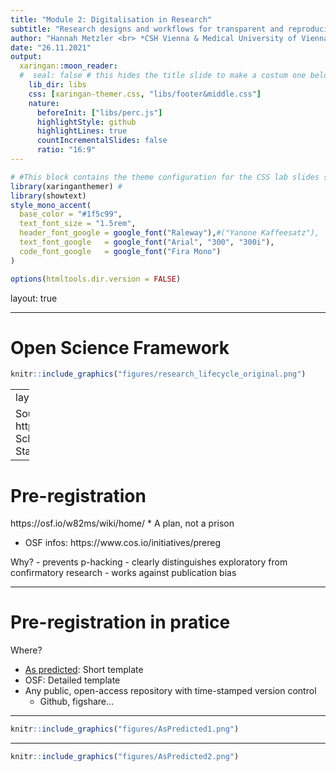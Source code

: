 ```yaml
---
title: "Module 2: Digitalisation in Research" 
subtitle: "Research designs and workflows for transparent and reproducible results "
author: "Hannah Metzler <br> *CSH Vienna & Medical University of Vienna*"
date: "26.11.2021"
output:
  xaringan::moon_reader:
  #  seal: false # this hides the title slide to make a costum one below
    lib_dir: libs 
    css: [xaringan-themer.css, "libs/footer&middle.css"]
    nature:
      beforeInit: ["libs/perc.js"]
      highlightStyle: github
      highlightLines: true
      countIncrementalSlides: false
      ratio: "16:9"
---
```


```r
# #This block contains the theme configuration for the CSS lab slides style
library(xaringanthemer) #
library(showtext)
style_mono_accent(
  base_color = "#1f5c99",
  text_font_size = "1.5rem",
  header_font_google = google_font("Raleway"),#("Yanone Kaffeesatz"),
  text_font_google   = google_font("Arial", "300", "300i"),
  code_font_google   = google_font("Fira Mono")
)
```

```r
options(htmltools.dir.version = FALSE)
```

layout: true

---

# Open Science Framework

```r
knitr::include_graphics("figures/research_lifecycle_original.png")
```



---
layout: true

Source: https://osf.io/yd487/ Schönbrodt, Scheel, Stachl, 2017

---

# Pre-registration

https://osf.io/w82ms/wiki/home/
* A plan, not a prison

* OSF infos: 
https://www.cos.io/initiatives/prereg

Why? 
- prevents p-hacking
- clearly distinguishes exploratory from confirmatory research
- works against publication bias


---

# Pre-registration in pratice

Where? 

* [As predicted](www.aspredicted.org): Short template
* OSF: Detailed template
* Any public, open-access repository with time-stamped version control
  * Github, figshare...

---

```r
knitr::include_graphics("figures/AsPredicted1.png")
```
---
```r
knitr::include_graphics("figures/AsPredicted2.png")
```



